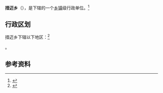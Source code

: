 {{中国乡级行政区|54/23/27/206/000}}

'''措迈乡'''（{{bo|z=ཚོ་སྨད་}}），是{{PRC admin/fullname|54/23/27/206/000|3}}下辖的一个[[乡镇|乡镇]]级行政单位。<ref>{{PRC admin/ref sgc|{{PRC admin/parent|54/23/27/206/000}}}}</ref>

== 行政区划 ==

措迈乡下辖以下地区：<ref>{{PRC admin/ref sgc|54/23/27/206/000}}</ref>

{{PRC admin/children|54/23/27/206/000}}。

== 参考资料 ==

{{reflist}}

{{行政区划小作品}}
{{PRC admin/navcat|54/23/27/206/000}}